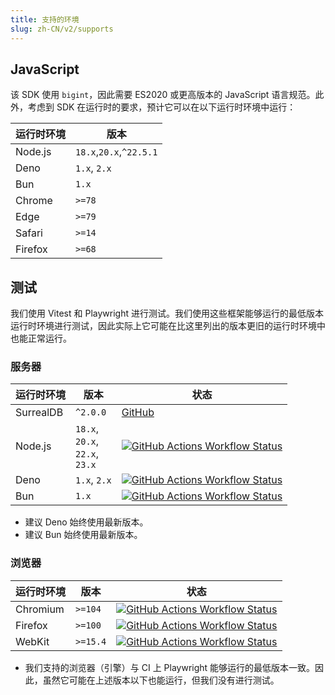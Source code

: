 ```yaml
---
title: 支持的环境
slug: zh-CN/v2/supports
---
```



## JavaScript

该 SDK 使用 `bigint`，因此需要 ES2020 或更高版本的 JavaScript 语言规范。此外，考虑到 SDK 在运行时的要求，预计它可以在以下运行时环境中运行：

| 运行时环境 | 版本 |
| --- | --- |
| Node.js | `18.x`,`20.x`,`^22.5.1` |
| Deno    | `1.x`, `2.x` |
| Bun     | `1.x` |
| Chrome  | `>=78` |
| Edge    | `>=79` |
| Safari  | `>=14` |
| Firefox | `>=68` |

## 测试

我们使用 Vitest 和 Playwright 进行测试。我们使用这些框架能够运行的最低版本运行时环境进行测试，因此实际上它可能在比这里列出的版本更旧的运行时环境中也能正常运行。

### 服务器

| 运行时环境 | 版本 | 状态 |
| --- | --- | --- |
| SurrealDB | `^2.0.0` | [GitHub](https://github.com/surrealdb/surrealdb) |
| Node.js   | `18.x`,<br/>`20.x`,<br/>`22.x`,<br/>`23.x` | [![GitHub Actions Workflow Status](https://img.shields.io/github/actions/workflow/status/tai-kun/surrealdb.js/nodejs.yml?branch=main&logo=Node.js&label=Node.js)](https://github.com/tai-kun/surrealdb.js/actions/workflows/nodejs.yml) |
| Deno      | `1.x`, `2.x` | [![GitHub Actions Workflow Status](https://img.shields.io/github/actions/workflow/status/tai-kun/surrealdb.js/deno.yml?branch=main&logo=Deno&label=Deno)](https://github.com/tai-kun/surrealdb.js/actions/workflows/deno.yml) |
| Bun       | `1.x` | [![GitHub Actions Workflow Status](https://img.shields.io/github/actions/workflow/status/tai-kun/surrealdb.js/bun.yml?branch=main&logo=Bun&label=Bun)](https://github.com/tai-kun/surrealdb.js/actions/workflows/bun.yml) |

- 建议 Deno 始终使用最新版本。
- 建议 Bun 始终使用最新版本。

### 浏览器

| 运行时环境 | 版本 | 状态 |
| --- | --- | --- |
| Chromium  | `>=104` | [![GitHub Actions Workflow Status](https://img.shields.io/github/actions/workflow/status/tai-kun/surrealdb.js/chromium.yml?branch=main&logo=googlechrome&label=Chromium)](https://github.com/tai-kun/surrealdb.js/actions/workflows/chromium.yml) |
| Firefox | `>=100` | [![GitHub Actions Workflow Status](https://img.shields.io/github/actions/workflow/status/tai-kun/surrealdb.js/firefox.yml?branch=main&logo=Firefox&label=Firefox)](https://github.com/tai-kun/surrealdb.js/actions/workflows/firefox.yml) |
| WebKit  | `>=15.4` | [![GitHub Actions Workflow Status](https://img.shields.io/github/actions/workflow/status/tai-kun/surrealdb.js/webkit.yml?branch=main&style=flat&logo=safari&label=WebKit)](https://github.com/tai-kun/surrealdb.js/actions/workflows/webkit.yml) |

- 我们支持的浏览器（引擎）与 CI 上 Playwright 能够运行的最低版本一致。因此，虽然它可能在上述版本以下也能运行，但我们没有进行测试。

